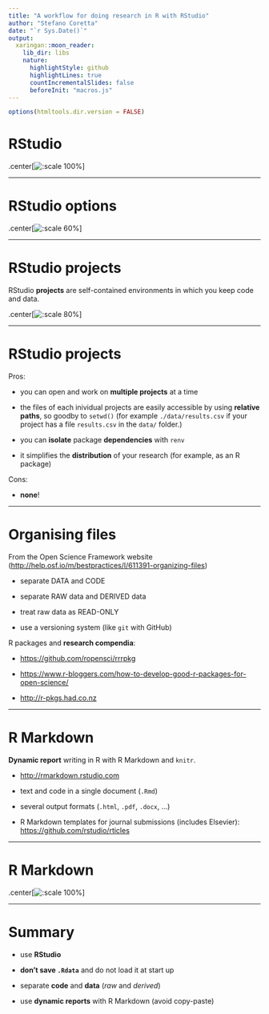 ```yaml
---
title: "A workflow for doing research in R with RStudio"
author: "Stefano Coretta"
date: "`r Sys.Date()`"
output:
  xaringan::moon_reader:
    lib_dir: libs
    nature:
      highlightStyle: github
      highlightLines: true
      countIncrementalSlides: false
      beforeInit: "macros.js"
---
```


```r
options(htmltools.dir.version = FALSE)
```

# RStudio

.center[![:scale 100%](img/rstudio.png)]

---

# RStudio options

.center[![:scale 60%](img/general-options.png)]

---

# RStudio projects

RStudio **projects** are self-contained environments in which you keep code and data.

.center[![:scale 80%](img/new-project.png)]

---

# RStudio projects

Pros:

* you can open and work on **multiple projects** at a time

* the files of each inividual projects are easily accessible by using **relative paths**, so goodby to `setwd()` (for example `./data/results.csv` if your project has a file `results.csv` in the `data/` folder.)

* you can **isolate** package **dependencies** with `renv`

* it simplifies the **distribution** of your research (for example, as an R package)

Cons:

* **none**!

---

# Organising files


From the Open Science Framework website (<http://help.osf.io/m/bestpractices/l/611391-organizing-files>)

* separate DATA and CODE

* separate RAW data and DERIVED data

* treat raw data as READ-ONLY

* use a versioning system (like `git` with GitHub)

R packages and **research compendia**:

* <https://github.com/ropensci/rrrpkg>

* <https://www.r-bloggers.com/how-to-develop-good-r-packages-for-open-science/>

* <http://r-pkgs.had.co.nz>

---

# R Markdown

**Dynamic report** writing in R with R Markdown and `knitr`.

* <http://rmarkdown.rstudio.com>

* text and code in a single document (`.Rmd`)

* several output formats (`.html`, `.pdf`, `.docx`, ...)

* R Markdown templates for journal submissions (includes Elsevier): <https://github.com/rstudio/rticles>

---

# R Markdown

.center[![:scale 100%](img/rmarkdown.png)]

---

# Summary

* use **RStudio**

* **don't save `.Rdata`** and do not load it at start up

* separate **code** and **data** (*raw* and *derived*)

* use **dynamic reports** with R Markdown (avoid copy-paste)
